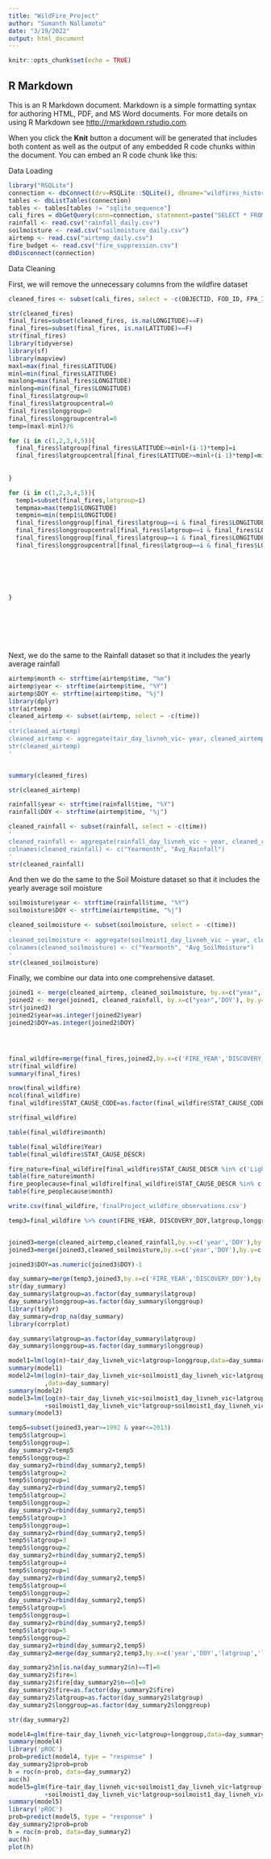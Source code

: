 ```yaml
---
title: "WildFire_Project"
author: "Sumanth Nallamotu"
date: "3/19/2022"
output: html_document
---
```


```r
knitr::opts_chunk$set(echo = TRUE)
```

## R Markdown

This is an R Markdown document. Markdown is a simple formatting syntax for authoring HTML, PDF, and MS Word documents. For more details on using R Markdown see <http://rmarkdown.rstudio.com>.

When you click the **Knit** button a document will be generated that includes both content as well as the output of any embedded R code chunks within the document. You can embed an R code chunk like this:

Data Loading
```r
library("RSQLite")
connection <- dbConnect(drv=RSQLite::SQLite(), dbname="wildfires_historic.sqlite")
tables <- dbListTables(connection)
tables <- tables[tables != "sqlite_sequence"]
cali_fires = dbGetQuery(conn=connection, statement=paste("SELECT * FROM 'Fires' WHERE STATE = 'CA'"))
rainfall <- read.csv("rainfall_daily.csv")
soilmoisture <- read.csv("soilmoisture_daily.csv")
airtemp <- read.csv("airtemp_daily.csv")
fire_budget <- read.csv("fire_suppression.csv")
dbDisconnect(connection)
```

Data Cleaning

First, we will remove the unnecessary columns from the wildfire dataset
```r
cleaned_fires <- subset(cali_fires, select = -c(OBJECTID, FOD_ID, FPA_ID, SOURCE_SYSTEM_TYPE, SOURCE_SYSTEM, NWCG_REPORTING_AGENCY, NWCG_REPORTING_UNIT_ID, NWCG_REPORTING_UNIT_NAME, SOURCE_REPORTING_UNIT, SOURCE_REPORTING_UNIT_NAME, LOCAL_FIRE_REPORT_ID, LOCAL_INCIDENT_ID, FIRE_CODE, ICS_209_INCIDENT_NUMBER, ICS_209_NAME, MTBS_ID, MTBS_FIRE_NAME, COMPLEX_NAME, OWNER_CODE, OWNER_DESCR, Shape, COUNTY, FIPS_CODE, FIPS_NAME, FIRE_NAME,  DISCOVERY_TIME,CONT_TIME))
```




```r
str(cleaned_fires)
final_fires=subset(cleaned_fires, is.na(LONGITUDE)==F)
final_fires=subset(final_fires, is.na(LATITUDE)==F)
str(final_fires)
library(tidyverse)
library(sf)
library(mapview)
maxl=max(final_fires$LATITUDE)
minl=min(final_fires$LATITUDE)
maxlong=max(final_fires$LONGITUDE)
minlong=min(final_fires$LONGITUDE)
final_fires$latgroup=0
final_fires$latgroupcentral=0
final_fires$longgroup=0
final_fires$longgroupcentral=0
temp=(maxl-minl)/6

for (i in c(1,2,3,4,5)){
  final_fires$latgroup[final_fires$LATITUDE>=minl+(i-1)*temp]=i
  final_fires$latgroupcentral[final_fires$LATITUDE>=minl+(i-1)*temp]=minl+(i-1)*temp+temp*0.5
  
  
}

for (i in c(1,2,3,4,5)){
  temp1=subset(final_fires,latgroup=i)
  tempmax=max(temp1$LONGITUDE)
  tempmin=min(temp1$LONGITUDE)
  final_fires$longgroup[final_fires$latgroup==i & final_fires$LONGITUDE>=tempmin]=1
  final_fires$longgroupcentral[final_fires$latgroup==i & final_fires$LONGITUDE>=tempmin]=tempmin+0.25*(tempmax-tempmin)
  final_fires$longgroup[final_fires$latgroup==i & final_fires$LONGITUDE>=tempmin+0.5*(tempmax-tempmin)]=2
  final_fires$longgroupcentral[final_fires$latgroup==i & final_fires$LONGITUDE>=tempmin+0.5*(tempmax-tempmin)]=tempmin+0.75*(tempmax-tempmin)
  
  
  

  
  
}








```


Next, we do the same to the Rainfall dataset so that it includes the yearly average rainfall
```r

airtemp$month <- strftime(airtemp$time, "%m")
airtemp$year <- strftime(airtemp$time, "%Y")
airtemp$DOY <- strftime(airtemp$time, "%j")
library(dplyr)
str(airtemp)
cleaned_airtemp <- subset(airtemp, select = -c(time))
'
str(cleaned_airtemp)
cleaned_airtemp <- aggregate(tair_day_livneh_vic~ year, cleaned_airtemp, mean)
str(cleaned_airtemp)
'


summary(cleaned_fires)

str(cleaned_airtemp)

rainfall$year <- strftime(rainfall$time, "%Y")
rainfall$DOY <- strftime(airtemp$time, "%j")

cleaned_rainfall <- subset(rainfall, select = -c(time))
'
cleaned_rainfall <- aggregate(rainfall_day_livneh_vic ~ year, cleaned_rainfall, mean)
colnames(cleaned_rainfall) <- c("Yearmonth", "Avg_Rainfall")
'
str(cleaned_rainfall)

```

And then we do the same to the Soil Moisture dataset so that it includes the yearly average soil moisture
```r
soilmoisture$year <- strftime(rainfall$time, "%Y")
soilmoisture$DOY <- strftime(airtemp$time, "%j")

cleaned_soilmoisture <- subset(soilmoisture, select = -c(time))
'
cleaned_soilmoisture <- aggregate(soilmoist1_day_livneh_vic ~ year, cleaned_soilmoisture, mean)
colnames(cleaned_soilmoisture) <- c("Yearmonth", "Avg_SoilMoisture")
'
str(cleaned_soilmoisture)
```

Finally, we combine our data into one comprehensive dataset.
```r
joined1 <- merge(cleaned_airtemp, cleaned_soilmoisture, by.x=c("year",'DOY'), by.y=c("year",'DOY'))
joined2 <- merge(joined1, cleaned_rainfall, by.x=c("year",'DOY'), by.y=c("year",'DOY'))
str(joined2)
joined2$year=as.integer(joined2$year)
joined2$DOY=as.integer(joined2$DOY)




final_wildfire=merge(final_fires,joined2,by.x=c('FIRE_YEAR','DISCOVERY_DOY'),by.y=c('year','DOY'),all.x=TRUE)
str(final_wildfire)
summary(final_fires)
```

```r
nrow(final_wildfire)
ncol(final_wildfire)
final_wildfire$STAT_CAUSE_CODE=as.factor(final_wildfire$STAT_CAUSE_CODE)

str(final_wildfire)

table(final_wildfire$month)

table(final_wildfire$Year)
table(final_wildfire$STAT_CAUSE_DESCR)

fire_nature=final_wildfire[final_wildfire$STAT_CAUSE_DESCR %in% c('Lightning','Miscellaneous','Missing/Undefined'),]
table(fire_nature$month)
fire_peoplecause=final_wildfire[final_wildfire$STAT_CAUSE_DESCR %in% c('Arson','Campfire','Children','Debris Buring','Equipment use','Firework','Powerline','Railroad','Smoking','Structure'),]
table(fire_peoplecause$month)
```




```r

write.csv(final_wildfire,'finalProject_wildfire_observations.csv')

```


```r

temp3=final_wildfire %>% count(FIRE_YEAR, DISCOVERY_DOY,latgroup,longgroup,latgroupcentral,longgroupcentral)


joined3=merge(cleaned_airtemp,cleaned_rainfall,by.x=c('year','DOY'),by.y=c('year','DOY'))
joined3=merge(joined3,cleaned_soilmoisture,by.x=c('year','DOY'),by.y=c('year','DOY'))

joined3$DOY=as.numeric(joined3$DOY)-1

day_summary=merge(temp3,joined3,by.x=c('FIRE_YEAR','DISCOVERY_DOY'),by.y=c('year','DOY'),all.x=T)
str(day_summary)
day_summary$latgroup=as.factor(day_summary$latgroup)
day_summary$longgroup=as.factor(day_summary$longgroup)
library(tidyr)
day_summary=drop_na(day_summary)
library(corrplot)

day_summary$latgroup=as.factor(day_summary$latgroup)
day_summary$longgroup=as.factor(day_summary$longgroup)

model1=lm(log(n)~tair_day_livneh_vic+latgroup+longgroup,data=day_summary)
summary(model1)
model2=lm(log(n)~tair_day_livneh_vic+soilmoist1_day_livneh_vic+latgroup+longgroup+tair_day_livneh_vic*latgroup+tair_day_livneh_vic*longgroup
          ,data=day_summary)
summary(model2)
model3=lm(log(n)~tair_day_livneh_vic+soilmoist1_day_livneh_vic+latgroup+longgroup+tair_day_livneh_vic*latgroup+tair_day_livneh_vic*longgroup
          +soilmoist1_day_livneh_vic*latgroup+soilmoist1_day_livneh_vic*longgroup,data=day_summary)
summary(model3)

```

```r

temp5=subset(joined3,year>=1992 & year<=2013)
temp5$latgroup=1
temp5$longgroup=1
day_summary2=temp5
temp5$longgroup=2
day_summary2=rbind(day_summary2,temp5)
temp5$latgroup=2
temp5$longgroup=1
day_summary2=rbind(day_summary2,temp5)
temp5$latgroup=2
temp5$longgroup=2
day_summary2=rbind(day_summary2,temp5)
temp5$latgroup=3
temp5$longgroup=1
day_summary2=rbind(day_summary2,temp5)
temp5$latgroup=3
temp5$longgroup=2
day_summary2=rbind(day_summary2,temp5)
temp5$latgroup=4
temp5$longgroup=1
day_summary2=rbind(day_summary2,temp5)
temp5$latgroup=4
temp5$longgroup=2
day_summary2=rbind(day_summary2,temp5)
temp5$latgroup=5
temp5$longgroup=1
day_summary2=rbind(day_summary2,temp5)
temp5$latgroup=5
temp5$longgroup=2
day_summary2=rbind(day_summary2,temp5)
day_summary2=merge(day_summary2,temp3,by.x=c('year','DOY','latgroup','longgroup'),by.y=c('FIRE_YEAR','DISCOVERY_DOY','latgroup','longgroup'),all.x=T)

```


```r

day_summary2$n[is.na(day_summary2$n)==T]=0
day_summary2$fire=1
day_summary2$fire[day_summary2$n==0]=0
day_summary2$fire=as.factor(day_summary2$fire)
day_summary2$latgroup=as.factor(day_summary2$latgroup)
day_summary2$longgroup=as.factor(day_summary2$longgroup)

str(day_summary2)


```





```r

model4=glm(fire~tair_day_livneh_vic+latgroup+longgroup,data=day_summary2,family=binomial())
summary(model4)
library('pROC')
prob=predict(model4, type = "response" )
day_summary2$prob=prob
h = roc(n~prob, data=day_summary2)
auc(h) 
model5=glm(fire~tair_day_livneh_vic+soilmoist1_day_livneh_vic+latgroup+longgroup+tair_day_livneh_vic*latgroup+tair_day_livneh_vic*longgroup
          +soilmoist1_day_livneh_vic*latgroup+soilmoist1_day_livneh_vic*longgroup,data=day_summary2,family=binomial())
summary(model5)
library('pROC')
prob=predict(model5, type = "response" )
day_summary2$prob=prob
h = roc(n~prob, data=day_summary2)
auc(h) 
plot(h)

```